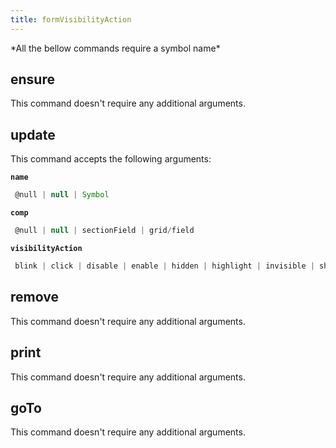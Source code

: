 ```yaml
---
title: formVisibilityAction
---
```



  <Callout type="error" emoji="">
   *All the bellow commands require a symbol name*
  </Callout>

## ensure

This command doesn't require any additional arguments.


## update

This command accepts the following arguments:

**`name`**
```js filename="type"
 @null | null | Symbol
```
**`comp`**
```js filename="type"
 @null | null | sectionField | grid/field
```
**`visibilityAction`**
```js filename="type"
 blink | click | disable | enable | hidden | highlight | invisible | shake | visible
```

## remove

This command doesn't require any additional arguments.


## print

This command doesn't require any additional arguments.


## goTo


This command doesn't require any additional arguments.


